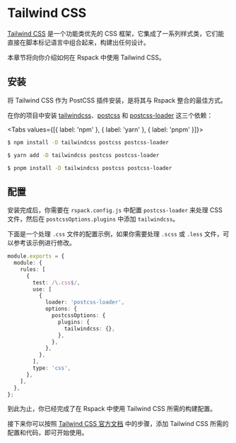# Tailwind CSS

[Tailwind CSS](https://tailwindcss.com/) 是一个功能类优先的 CSS 框架，它集成了一系列样式类，它们能直接在脚本标记语言中组合起来，构建出任何设计。

本章节将向你介绍如何在 Rspack 中使用 Tailwind CSS。

## 安装

将 Tailwind CSS 作为 PostCSS 插件安装，是将其与 Rspack 整合的最佳方式。

在你的项目中安装 [tailwindcss](https://tailwindcss.com/)、[postcss](https://postcss.org/) 和 [postcss-loader](https://www.npmjs.com/package/postcss-loader) 这三个依赖：


<Tabs values={[{ label: 'npm' }, { label: 'yarn' }, { label: 'pnpm' }]}>
  <Tab>

```sh
$ npm install -D tailwindcss postcss postcss-loader
```

  </Tab>

  <Tab>

```sh
$ yarn add -D tailwindcss postcss postcss-loader
```

  </Tab>

  <Tab>

```sh
$ pnpm install -D tailwindcss postcss postcss-loader
```

  </Tab>
</Tabs>

## 配置

安装完成后，你需要在 `rspack.config.js` 中配置 `postcss-loader` 来处理 CSS 文件，然后在 `postcssOptions.plugins` 中添加 `tailwindcss`。

下面是一个处理 `.css` 文件的配置示例，如果你需要处理 `.scss` 或 `.less` 文件，可以参考该示例进行修改。

```ts title="rspack.config.js"
module.exports = {
  module: {
    rules: [
      {
        test: /\.css$/,
        use: [
          {
            loader: 'postcss-loader',
            options: {
              postcssOptions: {
                plugins: {
                  tailwindcss: {},
                },
              },
            },
          },
        ],
        type: 'css',
      },
    ],
  },
};
```

到此为止，你已经完成了在 Rspack 中使用 Tailwind CSS 所需的构建配置。

接下来你可以按照 [Tailwind CSS 官方文档](https://tailwindcss.com/docs/installation/using-postcss) 中的步骤，添加 Tailwind CSS 所需的配置和代码，即可开始使用。
